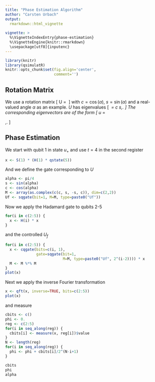 ```yaml
---
title: "Phase Estimation Algorithm"
author: "Carsten Urbach"
output:
  rmarkdown::html_vignette
    
vignette: >
  %\VignetteIndexEntry{phase-estimation}
  %\VignetteEngine{knitr::rmarkdown}
  \usepackage[utf8]{inputenc}
---
```


```r
library(knitr)
library(qsimulatR)
knitr::opts_chunk$set(fig.align='center',
                      comment='')
```

## Rotation Matrix

We use a rotation matrix
\[
U\ =\ \begin{pmatrix}
c & s \\
-s & c \\
\end{pmatrix}
\]
with $c=\cos(\alpha)$, $s=\sin(\alpha)$ and a real-valued angle
$\alpha$ as an example. $U$ has eigenvalues
\[
\lambda_\pm\ =\ c\pm \mathrm{i} s\,.
\]
The corresponding eigenvectors are of the form
\[
u_\pm\ =\
\begin{pmatrix}
1 \\
\mp\mathrm{i}\\
\end{pmatrix}\,.
\]

## Phase Estimation

We start with qubit 1 in state $u_+$ and use $t=4$ in the second
register

```r
x <- S(1) * (H(1) * qstate(5))
```

And we define the gate corresponding to $U$

```r
alpha <- pi/4
s <- sin(alpha)
c <- cos(alpha)
M <- array(as.complex(c(c, s, -s, c)), dim=c(2,2))
Uf <- sqgate(bit=1, M=M, type=paste0("Uf"))
```

Now we apply the Hadamard gate to qubits 2-5

```r
for(i in c(2:5)) {
  x <- H(i) * x
}
```

and the controlled $U_f$

```r
for(i in c(2:5)) {
  x <- cqgate(bits=c(i, 1),
              gate=sqgate(bit=1,
                          M=M, type=paste0("Uf", 2^(i-2)))) * x
  M <- M %*% M
}
plot(x)
```

Next we apply the inverse Fourier transformation

```r
x <- qft(x, inverse=TRUE, bits=c(2:5))
plot(x)
```

and measure

```r
cbits <- c()
phi <- 0.
reg <- c(2:5)
for(i in seq_along(reg)) {
  cbits[i] <- measure(x, reg[i])$value
}
N <- length(reg)
for(i in seq_along(reg)) {
  phi <- phi + cbits[i]/2^(N-i+1)
}

cbits
phi
alpha
```
